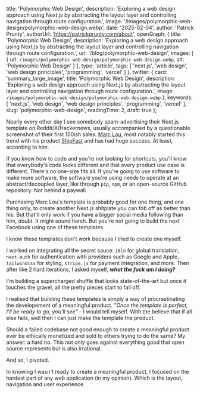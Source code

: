 
  title: 'Polymorphic Web Design',
  description: 'Exploring a web design approach using Next.js by abstracting the layout layer and controlling navigation through route configuration.',
  image: '/images/polymorphic-web-design/polymorphic-web-design.webp',
  date: '2025-02-04',
  author: 'Patrick Prunty',
  authorUrl: 'https://patrickprunty.com/about',
  openGraph: {
    title: 'Polymorphic Web Design',
    description: 'Exploring a web design approach using Next.js by abstracting the layout layer and controlling navigation through route configuration.',
    url: '/blog/polymorphic-web-design',
    images: [
      {
        url: `/images/polymorphic-web-design/polymorphic-web-design.webp`,
        alt: 'Polymorphic Web Design'
      }
    ],
    type: 'article',
    tags: [
      'next.js',
      'web design',
      'web design principles',
      'programming',
      'vercel'
    ]
  },
  twitter: {
    card: 'summary_large_image',
    title: 'Polymorphic Web Design',
    description: 'Exploring a web design approach using Next.js by abstracting the layout layer and controlling navigation through route configuration.',
    image: `/images/polymorphic-web-design/polymorphic-web-design.webp`
  },
  keywords: [
    'next.js',
    'web design',
    'web design principles',
    'programming',
    'vercel'
  ],
  slug: 'polymorphic-web-design',
  readingTime: 2,
  draft: true
};

Nearly every other day I see somebody spam-advertising their Next.js template on Reddit/X/Hackernews, usually accompanied by a questionable screenshot of their first 100ish sales. [Marc Lou](), most notably
started this trend with his product [ShipFast]() and has had huge success. At least, according to him. 

If you know how to code and you're not looking for shortcuts, you'll know that everybody's code looks different and that every product 
use case is different. There's no one-size fits all. If you're going to use software to make more software, the software you're using 
needs to operate at an abstract/decoupled layer, like through `pip`, `npm`, or an open-source GitHub repository. Not behind a paywall.

Purchasing Marc Lou's template is probably good for one thing, and one thing only, to 
create another Next.js shitplate you can fob off as better than his. But that'll only work if you have a bigger social media following than 
him, _doubt_. It might sound harsh. But you're not going to build the next Facebook using one of these templates. 

I know these templates don't work because I tried to create one myself.

I worked on integrating all the secret sauce: `i8ln` for global translation, `next-auth` for authentication with providers 
such as Google and Apple, `tailwindcss` for styling, `stripe.js` for payment integration, and more. Then after like 2 hard iterations, I asked myself, _**what the 
fuck am I doing?**_ 

I'm building a supercharged shuffle that looks state-of-the-art but once it touches the gravel, all the pretty pieces 
start to fall off. 

I realised that building these templates is simply a way of procrastinating the developement of a meaningful 
product. _"Once the template is perfect, I'll be ready to go, you'll see"_ - I would tell myself. With the believe that if 
all else fails, well then I can just make the template the product. 

Should a failed codebase not good enough to create a 
meaningful product ever be ethically monetized and sold to others trying to do the same? My answer: a hard no. This not only goes against everything good 
that open source represents but is also irrational.

And so, I pivoted. 

In knowing I wasn't ready to create a meaningful product, I focused on the hardest part of any web application (in my opinion). Which 
is the layout, navigation and user experience. 